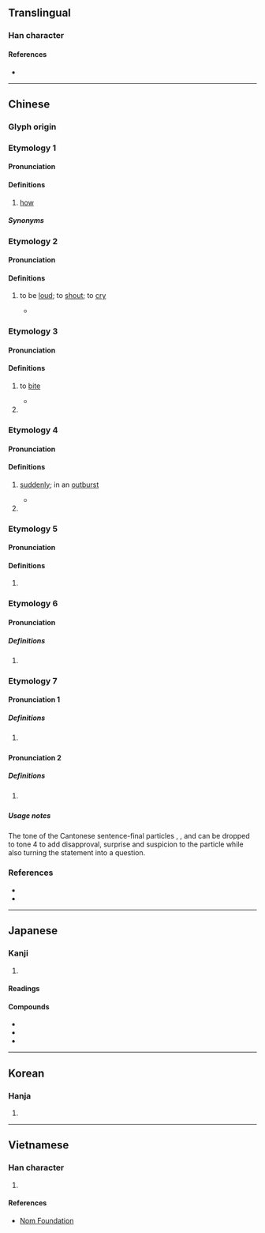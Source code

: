 {{also|昨}}
{{character info}}
==Translingual==

===Han character===
{{Han char|rn=30|rad=口|as=05|sn=8|four=68011|canj=ROS,RHS|ids=⿰口乍}}

====References====
* {{Han ref|kx=0184.160|dkj=03488|dj=0404.010|hdz=10601.090|uh=548B|ud=21643|bh=A951|bd=43345}}

----

==Chinese==

===Glyph origin===
{{Han etym}}

===Etymology 1===
{{zh-forms|alt=𠷿,咱,囃}}
{{rfe|zh|Fusion of {{zh-l|怎麼}}?}}

====Pronunciation====
{{zh-pron
|m=zǎ
|m-s=za2
|dg=за2
|c=zaa2
|h=pfs=
|md=
|mn=
|w=
|ma=zh-za.ogg
|cat=pron
}}

====Definitions====
{{zh-hanzi}}

# {{lb|zh|dialectal}} [[how]]

=====Synonyms=====
{{zh-dial|怎麼}}

===Etymology 2===
{{zh-forms|alt=唶}}

====Pronunciation====
{{zh-pron
|m=zé
|c=zaa3
|mc=3
|oc=3
|cat=v
}}

====Definitions====
{{zh-hanzi}}

# {{lb|zh|obsolete}} to be [[loud]]; to [[shout]]; to [[cry]]
#* {{zh-x|蓋 ^越-人 美 蠃{luó}-蚌 而 簡 太牢，鄙-夫{fū} 樂{lè} 咋{zé}-唶{jiè} 而 怪 《^韶》《^濩》。|(One is reminded that) the Yue, being fond of snails and clams, deem the prime beef from sacrificial cattle inferior, and that the uncultivated barbarians, loving '''to howl''' and sigh loudly, take a dim view of the elegance in the ''Shao'' and ''Huo''.|CL|ref={{post|73 {{BCE}}|short=yes}} Huan Kuan ({{w2|zh|桓寬}}) (editor). ''{{w|Discourses on Salt and Iron}}'' ({{lang|zh|《鹽鐵論》}})}}

===Etymology 3===
{{zh-forms}}

====Pronunciation====
{{zh-pron
|m=zé
|c=zaak6,zaak3,zaa3
|mc=2
|oc=2
|cat=v
}}

====Definitions====
{{zh-hanzi}}

# {{lb|zh|obsolete}} to [[bite]]
#* {{zh-x|猶 是 觀 之，譬 由 鼩鼱\鼱鼩 之 襲 狗，孤-豚 之 咋{zé} 虎，至 則 靡{mí} 耳，何 功 之 有？|Looking at it from this point of view, I should compare you to<br>A shrew attacking a dog,<br>A lone piglet '''snapping at''' a tiger,<br>Striking, only to be crushed themselves:<br>What merit is to be gained from that?|CL|ref={{circa2|2nd century {{BCE}}|short=yes}}, {{w|Dongfang Shuo}} ({{w2|zh|東方朔}}), ''Replies to a Guest's Objections'' ({{lang|zh|《答客難》}}). English text based on the free-verse translation by Dominik Declercq.}}
# {{zh-used in|㕭咋}}

===Etymology 4===
{{zh-forms}}

====Pronunciation====
{{zh-pron
|m=zhà
|c=zaa3
|mc=1
|oc=1
|cat=adv,v
}}

====Definitions====
{{zh-hanzi}}

# {{lb|zh|obsolete|ideophonic|of [[speech]]}} [[suddenly]]; in an [[outburst]]
#* {{zh-x|桓-子 咋{zhà} 謂 ^林 ^楚 曰：「而 先 皆 ^季-氏 之 良 也，爾 以 是 繼 之？」|Lord Huan (of Ji), '''in a sudden''', burst out to Lin Chu: "Your forebears have always served the Ji loyally. Is this how you carry on their tradition?"|ref=Zuozhuan}}
# {{zh-alt-form|炸|to [[burst]]; to [[explode]]; to [[infuriate]]}}

===Etymology 5===
{{zh-forms}}

====Pronunciation====
{{zh-pron
|m=zhà
|c=zaa6,zaa3
|cat=adv
}}

====Definitions====
{{zh-hanzi}}

# {{zh-alt-form|乍|[[suddenly]]}}

===Etymology 6===
{{zh-forms|alt=囃}}

====Pronunciation====
{{zh-pron
|m=zhā
|m-s=za1
|c=zaa1,zaa3
|cat=
}}

=====Definitions=====
{{zh-hanzi}}

# {{zh-only|咋呼}}

===Etymology 7===
{{zh-forms}}

====Pronunciation 1====
{{zh-pron
|c=zaa3
|cat=part
}}

=====Definitions=====
{{zh-hanzi}}

# {{lb|zh|Cantonese}} {{contraction of|zh|[[啫]][[呀]]|tr=ze1 aa3}}
#: {{zh-x|仲有 三 個 咋。|'''Only''' have three left.|C}}

====Pronunciation 2====
{{zh-pron
|c=zaa4
|cat=part
}}

=====Definitions=====
{{zh-hanzi}}

# {{n-g|Sentence-final particle expressing surprise and suspicion.}}
#: {{zh-x|仲有 三 個 咋{zaa4}？|'''Only''' have three left?|C}}

=====Usage notes=====
The tone of the Cantonese sentence-final particles {{zh-l|呀|tr=aa3}}, {{zh-l|喇|tr=laa3}}, {{zh-l|㗎|tr=gaa3}} and {{zh-l|咋|tr=zaa3}} can be dropped to tone 4 to add disapproval, surprise and suspicion to the particle while also turning the statement into a question.

===References===
* {{R:twedu|A00560}}
* {{R:yue:Hanzi}}

{{zh-cat|Elementary}}

----

==Japanese==

===Kanji===
{{ja-kanji|grade=|rs=口05}}

# {{rfdef|ja|sort=口05}}

====Readings====
{{ja-readings
|goon=しゃ, しゃく
|kanon=さ, さく
|kun=か-む, く-う<く-ふ, く-らう<く-らふ
}}

====Compounds====
* {{ja-r|大%山%咋%神|^おお%やま%くい の%^ かみ}}
* {{ja-r|羽%咋|^は%くい}}
* {{ja-r|真魚%咋|まな%ぐい}}

----

==Korean==

===Hanja===
{{ko-hanja|hangeul=사}}

# {{rfdef|ko|sort=口05}}

----

==Vietnamese==

===Han character===
{{vi-readings|rs=口05|reading=chạ, chá, chách, cha}}

# {{rfdef|vi|sort=口05}}

====References====
* [http://nomfoundation.org/common/nom_details.php?codepoint=548B Nom Foundation]